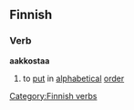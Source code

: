 ==Finnish==
===Verb===
'''aakkostaa'''
#to [[put]] in [[alphabetical]] [[order]]
[[Category:Finnish verbs]]